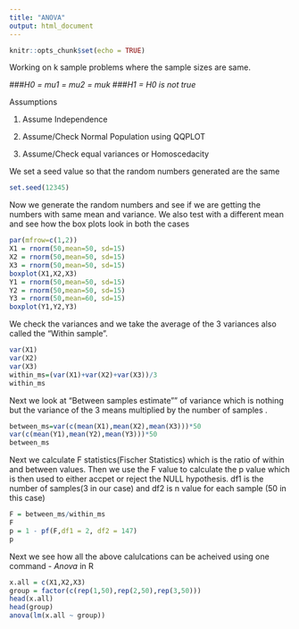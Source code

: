 ```yaml
---
title: "ANOVA"
output: html_document
---
```


```r
knitr::opts_chunk$set(echo = TRUE)
```

Working on k sample problems where the sample sizes are same.

###*H0 = mu1 = mu2 = muk*
###*H1 = H0 is not true*

Assumptions

1. Assume Independence

2. Assume/Check Normal Population using QQPLOT

3. Assume/Check equal variances or Homoscedacity


We set a seed value so that the random numbers generated are the same

```r
set.seed(12345)
```
Now we generate the random numbers and see if we are getting the numbers with same mean and variance. We also test with a different mean and see how the box plots look in both the cases
```r
par(mfrow=c(1,2))
X1 = rnorm(50,mean=50, sd=15)
X2 = rnorm(50,mean=50, sd=15)
X3 = rnorm(50,mean=50, sd=15)
boxplot(X1,X2,X3)
Y1 = rnorm(50,mean=50, sd=15)
Y2 = rnorm(50,mean=50, sd=15)
Y3 = rnorm(50,mean=60, sd=15)
boxplot(Y1,Y2,Y3)
```

We check the variances and we take the average of the 3 variances also called the "Within sample". 

```r
var(X1)
var(X2)
var(X3)
within_ms=(var(X1)+var(X2)+var(X3))/3
within_ms
```

Next we look at "Between samples estimate"" of variance which is nothing but the variance of the 3 means multiplied by the number of samples .

```r
between_ms=var(c(mean(X1),mean(X2),mean(X3)))*50
var(c(mean(Y1),mean(Y2),mean(Y3)))*50
between_ms
```

Next we calculate F statistics(Fischer Statistics) which is the ratio of within and between values. Then we use the F value to calculate the p value which is then used to either accpet or reject the NULL hypothesis. df1 is the number of samples(3 in our case) and df2 is n value for each sample (50 in this case)
```r
F = between_ms/within_ms
F
p = 1 - pf(F,df1 = 2, df2 = 147)
p
```

Next we see how all the above calulcations can be acheived using one command - *Anova* in R
```r
x.all = c(X1,X2,X3)
group = factor(c(rep(1,50),rep(2,50),rep(3,50)))
head(x.all)
head(group)
anova(lm(x.all ~ group))
```
